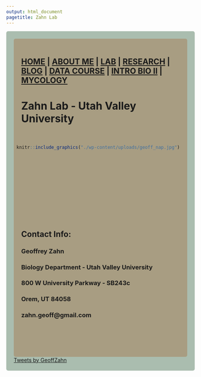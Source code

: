 ```yaml
---
output: html_document
pagetitle: Zahn Lab
---
```

<style type="text/css">
.main-container {
  max-width: 1800px;
  margin-left: auto;
  margin-right: auto;
}
</style>

<style>
div.gray { background-color:#aabdaf; border-radius: 5px; padding: 20px;}
</style>
<div class = "gray">



<style>
div.blue { background-color:#a89d82; border-radius: 5px; padding: 20px;}
</style>
<div class = "blue">

## [HOME](http://gzahn.github.io/) | [ABOUT ME](http://gzahn.github.io/about-me/) | [LAB](http://gzahn.github.io/lab/) | [RESEARCH](http://gzahn.github.io/pubs-and-pres/) | [BLOG](http://gzahn.github.io/blog-archive/) | [DATA COURSE](http://gzahn.github.io/data-course/) | [INTRO BIO II](http://gzahn.github.io/BIOL1620/) | [MYCOLOGY](http://gzahn.github.io/mycology/)

# **Zahn Lab - Utah Valley University**

<div style= "float:right;position: relative;top:20px">
```r
knitr::include_graphics("./wp-content/uploads/geoff_nap.jpg")
```

<br><br><br><br><br><br><br><br><br>
<br><br><br>

</div>

___

<br>

## **Contact Info:**

### Geoffrey Zahn<br>
### Biology Department - Utah Valley University<br>
### 800 W University Parkway - SB243c<br>
### Orem, UT 84058<br>
### zahn.geoff@gmail.com
<br><br><br>

</div>


<a class="twitter-timeline" data-width="300" data-height="500" data-theme="dark" href="https://twitter.com/GeoffZahn?ref_src=twsrc%5Etfw">Tweets by GeoffZahn</a> <script async src="https://platform.twitter.com/widgets.js" charset="utf-8"></script> 

